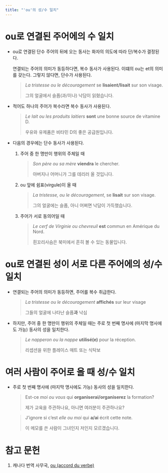 ```yaml
---
title: "'ou'의 성/수 일치"
---
```


# ou로 연결된 주어에의 수 일치

* ou로 연결된 단수 주어의 뒤에 오는 동사는 화자의 의도에 따라 단/복수가 결정된다.

    연결되는 주어의 의미가 동등하다면, 복수 동사가 사용된다. 이떄의 ou는 et의 의미를 갖는다. 그렇지 않다면, 단수가 사용된다.

    > *La tristesse ou le découragement* se **lisaient/lisait** sur son visage.
    >
    > 그의 얼굴에서 슬픔(과/이나) 낙담이 읽혔습니다.

* 적어도 하나의 주어가 복수라면 복수 동사가 사용된다.

    > *Le lait ou les produits laitiers* **sont** une bonne source de vitamine D.
    >
    > 우유와 유제품은 비타민 D의 좋은 공급원입니다.

* 다음의 경우에는 단수 동사가 사용된다.

    1. 주어 중 한 명만이 행위의 주체일 때

        > *Son père ou sa mère* **viendra** le chercher.
        >
        > 아버지나 어머니가 그를 데리러 올 것입니다.

    1. ou 앞에 쉼표(virgule)이 올 때

        > *La tristesse, ou le découragement*, se **lisait** sur son visage.
        >
        > 그의 얼굴에는 슬픔, 아니 어쩌면 낙담이 가득했습니다.

    1. 주어가 서로 동의어일 때

        > *Le cerf de Virginie ou chevreuil* **est** commun en Amérique du Nord.
        >
        > 흰꼬리사슴은 북미에서 흔히 볼 수 있는 동물입니다.

# ou로 연결된 성이 서로 다른 주어에의 성/수 일치

* 연결되는 주어의 의미가 동등하면, 주어를 복수 취급한다.

    > *La tristesse ou le découragement* **affichés** sur leur visage
    > 
    > 그들의 얼굴에 나타난 슬픔**과** 낙심

* 하지만, 주어 중 한 명만이 행위의 주체일 때는 주로 첫 번째 명사에 (마지막 명사에도 가능) 동사의 성을 일치한다.

    > *Le napperon ou la nappe* **utilisé(e)** pour la réception.
    >
    > 리셉션을 위한 플레이스 매트 또는 식탁보

# 여러 사람이 주어로 올 때 성/수 일치

* 주로 첫 번째 명사에 (마지막 명사에도 가능) 동사의 성을 일치한다.

    > Est-ce *moi ou vous* qui **organiserai/organiserez** la formation?
    >
    > 제가 교육을 주관하나요, 아니면 여러분이 주관하나요?

    > J’ignore si c’est *elle ou moi* qui **a/ai** écrit cette note.
    > 
    > 이 메모를 쓴 사람이 그녀인지 저인지 모르겠습니다.

# 참고 문헌

1. 캐나다 번역 사무국, [ou (accord du verbe)](https://www.btb.termiumplus.gc.ca/tpv2guides/guides/clefsfp/index-fra.html?lang=fra&lettr=indx_catlog_o&page=9209NTKuNwxE.html)
    